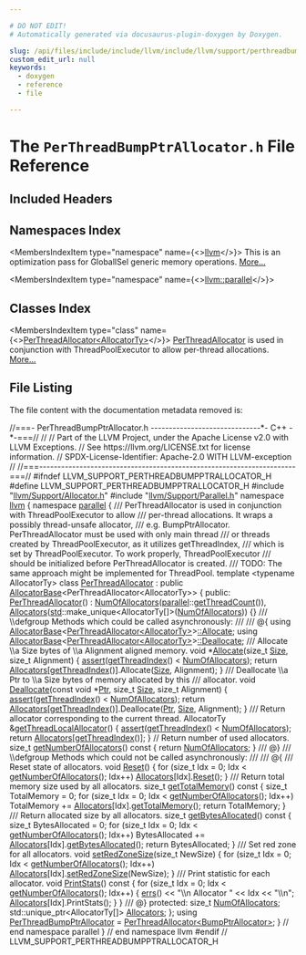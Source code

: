```yaml
---

# DO NOT EDIT!
# Automatically generated via docusaurus-plugin-doxygen by Doxygen.

slug: /api/files/include/include/llvm/include/llvm/support/perthreadbumpptrallocator-h
custom_edit_url: null
keywords:
  - doxygen
  - reference
  - file

---
```





# The `PerThreadBumpPtrAllocator.h` File Reference

<DoxygenPage pluginConfig={pluginConfig}>



## Included Headers

<IncludesList>
<IncludesListItem
  filePath="llvm/Support/Allocator.h"
  permalink="/docs/api/files/include/include/llvm/include/llvm/support/allocator-h"
  isLocal="true" />
<IncludesListItem
  filePath="llvm/Support/Parallel.h"
  permalink="/docs/api/files/include/include/llvm/include/llvm/support/parallel-h"
  isLocal="true" />
</IncludesList>

## Namespaces Index

<MembersIndex>

<MembersIndexItem
  type="namespace"
  name={<><a href="/docs/api/namespaces/llvm">llvm</a></>}>
This is an optimization pass for GlobalISel generic memory operations. <a href="/docs/api/namespaces/llvm/#details">More...</a>
</MembersIndexItem>

<MembersIndexItem
  type="namespace"
  name={<><a href="/docs/api/namespaces/llvm/parallel">llvm::parallel</a></>}>
</MembersIndexItem>

</MembersIndex>

## Classes Index

<MembersIndex>

<MembersIndexItem
  type="class"
  name={<><a href="/docs/api/classes/llvm/parallel/perthreadallocator">PerThreadAllocator&lt;AllocatorTy&gt;</a></>}>
<a href="/docs/api/classes/llvm/parallel/perthreadallocator">PerThreadAllocator</a> is used in conjunction with ThreadPoolExecutor to allow per-thread allocations. <a href="/docs/api/classes/llvm/parallel/perthreadallocator/#details">More...</a>
</MembersIndexItem>

</MembersIndex>


## File Listing

The file content with the documentation metadata removed is:

<ProgramListing>

<Link id="l00001" /><CodeLine lineNumber="1"><Highlight kind="comment">//===- PerThreadBumpPtrAllocator.h ------------------------------&#42;- C++ -&#42;-===//</Highlight><Highlight kind="normal"></Highlight></CodeLine>
<Link id="l00002" /><CodeLine lineNumber="2"><Highlight kind="normal"></Highlight><Highlight kind="comment">//</Highlight><Highlight kind="normal"></Highlight></CodeLine>
<Link id="l00003" /><CodeLine lineNumber="3"><Highlight kind="normal"></Highlight><Highlight kind="comment">// Part of the LLVM Project, under the Apache License v2.0 with LLVM Exceptions.</Highlight><Highlight kind="normal"></Highlight></CodeLine>
<Link id="l00004" /><CodeLine lineNumber="4"><Highlight kind="normal"></Highlight><Highlight kind="comment">// See https://llvm.org/LICENSE.txt for license information.</Highlight><Highlight kind="normal"></Highlight></CodeLine>
<Link id="l00005" /><CodeLine lineNumber="5"><Highlight kind="normal"></Highlight><Highlight kind="comment">// SPDX-License-Identifier: Apache-2.0 WITH LLVM-exception</Highlight><Highlight kind="normal"></Highlight></CodeLine>
<Link id="l00006" /><CodeLine lineNumber="6"><Highlight kind="normal"></Highlight><Highlight kind="comment">//</Highlight><Highlight kind="normal"></Highlight></CodeLine>
<Link id="l00007" /><CodeLine lineNumber="7"><Highlight kind="normal"></Highlight><Highlight kind="comment">//===----------------------------------------------------------------------===//</Highlight><Highlight kind="normal"></Highlight></CodeLine>
<Link id="l00008" /><CodeLine lineNumber="8"><Highlight kind="normal"></Highlight></CodeLine>
<Link id="l00009" /><CodeLine lineNumber="9"><Highlight kind="normal"></Highlight><Highlight kind="preprocessor">#ifndef LLVM&#95;SUPPORT&#95;PERTHREADBUMPPTRALLOCATOR&#95;H</Highlight><Highlight kind="normal"></Highlight></CodeLine>
<Link id="l00010" /><CodeLine lineNumber="10"><Highlight kind="normal"></Highlight><Highlight kind="preprocessor">#define LLVM&#95;SUPPORT&#95;PERTHREADBUMPPTRALLOCATOR&#95;H</Highlight><Highlight kind="normal"></Highlight></CodeLine>
<Link id="l00011" /><CodeLine lineNumber="11"><Highlight kind="normal"></Highlight></CodeLine>
<Link id="l00012" /><CodeLine lineNumber="12"><Highlight kind="normal"></Highlight><Highlight kind="preprocessor">#include &quot;<a href="/docs/api/files/include/include/llvm/include/llvm/support/allocator-h">llvm/Support/Allocator.h</a>&quot;</Highlight><Highlight kind="normal"></Highlight></CodeLine>
<Link id="l00013" /><CodeLine lineNumber="13"><Highlight kind="normal"></Highlight><Highlight kind="preprocessor">#include &quot;<a href="/docs/api/files/include/include/llvm/include/llvm/support/parallel-h">llvm/Support/Parallel.h</a>&quot;</Highlight><Highlight kind="normal"></Highlight></CodeLine>
<Link id="l00014" /><CodeLine lineNumber="14"><Highlight kind="normal"></Highlight></CodeLine>
<Link id="l00015" /><CodeLine lineNumber="15"><Highlight kind="normal"></Highlight><Highlight kind="keyword">namespace </Highlight><Highlight kind="normal"><a href="/docs/api/namespaces/llvm">llvm</a> &#123;</Highlight></CodeLine>
<Link id="l00016" /><CodeLine lineNumber="16"><Highlight kind="normal"></Highlight><Highlight kind="keyword">namespace </Highlight><Highlight kind="normal"><a href="/docs/api/namespaces/llvm/parallel">parallel</a> &#123;</Highlight></CodeLine>
<Link id="l00017" /><CodeLine lineNumber="17"><Highlight kind="normal"></Highlight><Highlight kind="comment"></Highlight></CodeLine>
<Link id="l00018" /><CodeLine lineNumber="18"><Highlight kind="comment">/// PerThreadAllocator is used in conjunction with ThreadPoolExecutor to allow</Highlight></CodeLine>
<Link id="l00019" /><CodeLine lineNumber="19"><Highlight kind="comment">/// per-thread allocations. It wraps a possibly thread-unsafe allocator,</Highlight></CodeLine>
<Link id="l00020" /><CodeLine lineNumber="20"><Highlight kind="comment">/// e.g. BumpPtrAllocator. PerThreadAllocator must be used with only main thread</Highlight></CodeLine>
<Link id="l00021" /><CodeLine lineNumber="21"><Highlight kind="comment">/// or threads created by ThreadPoolExecutor, as it utilizes getThreadIndex,</Highlight></CodeLine>
<Link id="l00022" /><CodeLine lineNumber="22"><Highlight kind="comment">/// which is set by ThreadPoolExecutor. To work properly, ThreadPoolExecutor</Highlight></CodeLine>
<Link id="l00023" /><CodeLine lineNumber="23"><Highlight kind="comment">/// should be initialized before PerThreadAllocator is created.</Highlight></CodeLine>
<Link id="l00024" /><CodeLine lineNumber="24"><Highlight kind="comment">/// TODO: The same approach might be implemented for ThreadPool.</Highlight><Highlight kind="normal"></Highlight></CodeLine>
<Link id="l00025" /><CodeLine lineNumber="25"><Highlight kind="normal"></Highlight></CodeLine>
<Link id="l00026" /><CodeLine lineNumber="26"><Highlight kind="normal"></Highlight><Highlight kind="keyword">template</Highlight><Highlight kind="normal"> &lt;</Highlight><Highlight kind="keyword">typename</Highlight><Highlight kind="normal"> AllocatorTy&gt;</Highlight></CodeLine>
<Link id="l00027" /><CodeLine lineNumber="27" lineLink="/docs/api/classes/llvm/parallel/perthreadallocator"><Highlight kind="normal"></Highlight><Highlight kind="keyword">class </Highlight><Highlight kind="normal"><a href="/docs/api/classes/llvm/parallel/perthreadallocator/#a9712b9344a02b17ef04b17ff8a182b56">PerThreadAllocator</a></Highlight></CodeLine>
<Link id="l00028" /><CodeLine lineNumber="28"><Highlight kind="normal">    : </Highlight><Highlight kind="keyword">public</Highlight><Highlight kind="normal"> <a href="/docs/api/classes/llvm/allocatorbase">AllocatorBase</a>&lt;PerThreadAllocator&lt;AllocatorTy&gt;&gt; &#123;</Highlight></CodeLine>
<Link id="l00029" /><CodeLine lineNumber="29"><Highlight kind="normal"></Highlight><Highlight kind="keyword">public</Highlight><Highlight kind="normal">:</Highlight></CodeLine>
<Link id="l00030" /><CodeLine lineNumber="30" lineLink="/docs/api/classes/llvm/parallel/perthreadallocator/#a9712b9344a02b17ef04b17ff8a182b56"><Highlight kind="normal">  <a href="/docs/api/classes/llvm/parallel/perthreadallocator/#a9712b9344a02b17ef04b17ff8a182b56">PerThreadAllocator</a>()</Highlight></CodeLine>
<Link id="l00031" /><CodeLine lineNumber="31"><Highlight kind="normal">      : <a href="/docs/api/classes/llvm/parallel/perthreadallocator/#a7d71a90411fa5e6e21e4d1a031c43016">NumOfAllocators</a>(<a href="/docs/api/namespaces/llvm/dwarf-linker/parallel">parallel</a>::<a href="/docs/api/namespaces/llvm/parallel/#ac537a7c295510dfb54a3260e057c5c91">getThreadCount</a>()),</Highlight></CodeLine>
<Link id="l00032" /><CodeLine lineNumber="32"><Highlight kind="normal">        <a href="/docs/api/classes/llvm/parallel/perthreadallocator/#a678653bedea6e6b44032c7a3d0aa163c">Allocators</a>(<a href="/docs/api/namespaces/std">std</a>::make&#95;unique&lt;AllocatorTy&#91;&#93;&gt;(<a href="/docs/api/classes/llvm/parallel/perthreadallocator/#a7d71a90411fa5e6e21e4d1a031c43016">NumOfAllocators</a>)) &#123;&#125;</Highlight></CodeLine>
<Link id="l00033" /><CodeLine lineNumber="33"><Highlight kind="normal"></Highlight><Highlight kind="comment"></Highlight></CodeLine>
<Link id="l00034" /><CodeLine lineNumber="34"><Highlight kind="comment">  /// \\defgroup Methods which could be called asynchronously:</Highlight></CodeLine>
<Link id="l00035" /><CodeLine lineNumber="35"><Highlight kind="comment">  ///</Highlight></CodeLine>
<Link id="l00036" /><CodeLine lineNumber="36"><Highlight kind="comment">  /// @&#123;</Highlight><Highlight kind="normal"></Highlight></CodeLine>
<Link id="l00037" /><CodeLine lineNumber="37"><Highlight kind="normal"></Highlight></CodeLine>
<Link id="l00038" /><CodeLine lineNumber="38"><Highlight kind="normal">  </Highlight><Highlight kind="keyword">using </Highlight><Highlight kind="normal"><a href="/docs/api/classes/llvm/allocatorbase">AllocatorBase</a>&lt;<a href="/docs/api/classes/llvm/parallel/perthreadallocator">PerThreadAllocator&lt;AllocatorTy&gt;</a>&gt;<a href="/docs/api/groups/methods/#gac50204237d93d1b18c5a6bef8e7f7a35">::Allocate</a>;</Highlight></CodeLine>
<Link id="l00039" /><CodeLine lineNumber="39"><Highlight kind="normal"></Highlight></CodeLine>
<Link id="l00040" /><CodeLine lineNumber="40"><Highlight kind="normal">  </Highlight><Highlight kind="keyword">using </Highlight><Highlight kind="normal"><a href="/docs/api/classes/llvm/allocatorbase">AllocatorBase</a>&lt;<a href="/docs/api/classes/llvm/parallel/perthreadallocator">PerThreadAllocator&lt;AllocatorTy&gt;</a>&gt;<a href="/docs/api/groups/methods/#ga40b8fb32acf8598697e08acfdeb9dfe6">::Deallocate</a>;</Highlight></CodeLine>
<Link id="l00041" /><CodeLine lineNumber="41"><Highlight kind="normal"></Highlight><Highlight kind="comment"></Highlight></CodeLine>
<Link id="l00042" /><CodeLine lineNumber="42"><Highlight kind="comment">  /// Allocate \\a Size bytes of \\a Alignment aligned memory.</Highlight><Highlight kind="normal"></Highlight></CodeLine>
<Link id="l00043" /><CodeLine lineNumber="43" lineLink="/docs/api/groups/methods/#gac50204237d93d1b18c5a6bef8e7f7a35"><Highlight kind="normal">  </Highlight><Highlight kind="keywordtype">void</Highlight><Highlight kind="normal"> &#42;<a href="/docs/api/groups/methods/#gac50204237d93d1b18c5a6bef8e7f7a35">Allocate</a>(</Highlight><Highlight kind="keywordtype">size&#95;t</Highlight><Highlight kind="normal"> <a href="/docs/api/files/lib/lib/analysis/inlineorder-cpp/#a7ee6f0cb51c3b9056199e9a0001fe8c3a6f6cb72d544962fa333e2e34ce64f719">Size</a>, </Highlight><Highlight kind="keywordtype">size&#95;t</Highlight><Highlight kind="normal"> Alignment) &#123;</Highlight></CodeLine>
<Link id="l00044" /><CodeLine lineNumber="44"><Highlight kind="normal">    <a href="/docs/api/files/lib/lib/target/lib/target/amdgpu/silowercontrolflow-cpp/#a4868c5d81c5ccc98c47aeab6244346a0">assert</a>(<a href="/docs/api/namespaces/llvm/parallel/#a83352bd1dc4147ad0f85ff0fefa57ac3">getThreadIndex</a>() &lt; <a href="/docs/api/classes/llvm/parallel/perthreadallocator/#a7d71a90411fa5e6e21e4d1a031c43016">NumOfAllocators</a>);</Highlight></CodeLine>
<Link id="l00045" /><CodeLine lineNumber="45"><Highlight kind="normal">    </Highlight><Highlight kind="keywordflow">return</Highlight><Highlight kind="normal"> <a href="/docs/api/classes/llvm/parallel/perthreadallocator/#a678653bedea6e6b44032c7a3d0aa163c">Allocators</a>&#91;<a href="/docs/api/namespaces/llvm/parallel/#a83352bd1dc4147ad0f85ff0fefa57ac3">getThreadIndex</a>()&#93;.Allocate(<a href="/docs/api/files/lib/lib/analysis/inlineorder-cpp/#a7ee6f0cb51c3b9056199e9a0001fe8c3a6f6cb72d544962fa333e2e34ce64f719">Size</a>, Alignment);</Highlight></CodeLine>
<Link id="l00046" /><CodeLine lineNumber="46"><Highlight kind="normal">  &#125;</Highlight></CodeLine>
<Link id="l00047" /><CodeLine lineNumber="47"><Highlight kind="normal"></Highlight><Highlight kind="comment"></Highlight></CodeLine>
<Link id="l00048" /><CodeLine lineNumber="48"><Highlight kind="comment">  /// Deallocate \\a Ptr to \\a Size bytes of memory allocated by this</Highlight></CodeLine>
<Link id="l00049" /><CodeLine lineNumber="49"><Highlight kind="comment">  /// allocator.</Highlight><Highlight kind="normal"></Highlight></CodeLine>
<Link id="l00050" /><CodeLine lineNumber="50" lineLink="/docs/api/groups/methods/#ga40b8fb32acf8598697e08acfdeb9dfe6"><Highlight kind="normal">  </Highlight><Highlight kind="keywordtype">void</Highlight><Highlight kind="normal"> <a href="/docs/api/groups/methods/#ga40b8fb32acf8598697e08acfdeb9dfe6">Deallocate</a>(</Highlight><Highlight kind="keyword">const</Highlight><Highlight kind="normal"> </Highlight><Highlight kind="keywordtype">void</Highlight><Highlight kind="normal"> &#42;<a href="/docs/api/files/lib/lib/analysis/targetlibraryinfo-cpp/#aca185e6d0e9f423dbb24440206454872a11dbf501abf829b3ab7049c2d3a8a053">Ptr</a>, </Highlight><Highlight kind="keywordtype">size&#95;t</Highlight><Highlight kind="normal"> <a href="/docs/api/files/lib/lib/analysis/inlineorder-cpp/#a7ee6f0cb51c3b9056199e9a0001fe8c3a6f6cb72d544962fa333e2e34ce64f719">Size</a>, </Highlight><Highlight kind="keywordtype">size&#95;t</Highlight><Highlight kind="normal"> Alignment) &#123;</Highlight></CodeLine>
<Link id="l00051" /><CodeLine lineNumber="51"><Highlight kind="normal">    <a href="/docs/api/files/lib/lib/target/lib/target/amdgpu/silowercontrolflow-cpp/#a4868c5d81c5ccc98c47aeab6244346a0">assert</a>(<a href="/docs/api/namespaces/llvm/parallel/#a83352bd1dc4147ad0f85ff0fefa57ac3">getThreadIndex</a>() &lt; <a href="/docs/api/classes/llvm/parallel/perthreadallocator/#a7d71a90411fa5e6e21e4d1a031c43016">NumOfAllocators</a>);</Highlight></CodeLine>
<Link id="l00052" /><CodeLine lineNumber="52"><Highlight kind="normal">    </Highlight><Highlight kind="keywordflow">return</Highlight><Highlight kind="normal"> <a href="/docs/api/classes/llvm/parallel/perthreadallocator/#a678653bedea6e6b44032c7a3d0aa163c">Allocators</a>&#91;<a href="/docs/api/namespaces/llvm/parallel/#a83352bd1dc4147ad0f85ff0fefa57ac3">getThreadIndex</a>()&#93;.Deallocate(<a href="/docs/api/files/lib/lib/analysis/targetlibraryinfo-cpp/#aca185e6d0e9f423dbb24440206454872a11dbf501abf829b3ab7049c2d3a8a053">Ptr</a>, <a href="/docs/api/files/lib/lib/analysis/inlineorder-cpp/#a7ee6f0cb51c3b9056199e9a0001fe8c3a6f6cb72d544962fa333e2e34ce64f719">Size</a>, Alignment);</Highlight></CodeLine>
<Link id="l00053" /><CodeLine lineNumber="53"><Highlight kind="normal">  &#125;</Highlight></CodeLine>
<Link id="l00054" /><CodeLine lineNumber="54"><Highlight kind="normal"></Highlight><Highlight kind="comment"></Highlight></CodeLine>
<Link id="l00055" /><CodeLine lineNumber="55"><Highlight kind="comment">  /// Return allocator corresponding to the current thread.</Highlight><Highlight kind="normal"></Highlight></CodeLine>
<Link id="l00056" /><CodeLine lineNumber="56" lineLink="/docs/api/groups/methods/#gae12d36c6142e37df006ccd257fe67ed4"><Highlight kind="normal">  AllocatorTy &amp;<a href="/docs/api/groups/methods/#gae12d36c6142e37df006ccd257fe67ed4">getThreadLocalAllocator</a>() &#123;</Highlight></CodeLine>
<Link id="l00057" /><CodeLine lineNumber="57"><Highlight kind="normal">    <a href="/docs/api/files/lib/lib/target/lib/target/amdgpu/silowercontrolflow-cpp/#a4868c5d81c5ccc98c47aeab6244346a0">assert</a>(<a href="/docs/api/namespaces/llvm/parallel/#a83352bd1dc4147ad0f85ff0fefa57ac3">getThreadIndex</a>() &lt; <a href="/docs/api/classes/llvm/parallel/perthreadallocator/#a7d71a90411fa5e6e21e4d1a031c43016">NumOfAllocators</a>);</Highlight></CodeLine>
<Link id="l00058" /><CodeLine lineNumber="58"><Highlight kind="normal">    </Highlight><Highlight kind="keywordflow">return</Highlight><Highlight kind="normal"> <a href="/docs/api/classes/llvm/parallel/perthreadallocator/#a678653bedea6e6b44032c7a3d0aa163c">Allocators</a>&#91;<a href="/docs/api/namespaces/llvm/parallel/#a83352bd1dc4147ad0f85ff0fefa57ac3">getThreadIndex</a>()&#93;;</Highlight></CodeLine>
<Link id="l00059" /><CodeLine lineNumber="59"><Highlight kind="normal">  &#125;</Highlight></CodeLine>
<Link id="l00060" /><CodeLine lineNumber="60"><Highlight kind="normal"></Highlight></CodeLine>
<Link id="l00061" /><CodeLine lineNumber="61"><Highlight kind="normal">  </Highlight><Highlight kind="comment">// Return number of used allocators.</Highlight><Highlight kind="normal"></Highlight></CodeLine>
<Link id="l00062" /><CodeLine lineNumber="62" lineLink="/docs/api/groups/methods/#ga241da07086c81f8b14f6f766defddfb0"><Highlight kind="normal">  </Highlight><Highlight kind="keywordtype">size&#95;t</Highlight><Highlight kind="normal"> <a href="/docs/api/groups/methods/#ga241da07086c81f8b14f6f766defddfb0">getNumberOfAllocators</a>()</Highlight><Highlight kind="keyword"> const </Highlight><Highlight kind="normal">&#123; </Highlight><Highlight kind="keywordflow">return</Highlight><Highlight kind="normal"> <a href="/docs/api/classes/llvm/parallel/perthreadallocator/#a7d71a90411fa5e6e21e4d1a031c43016">NumOfAllocators</a>; &#125;</Highlight><Highlight kind="comment"></Highlight></CodeLine>
<Link id="l00063" /><CodeLine lineNumber="63"><Highlight kind="comment">  /// @&#125;</Highlight><Highlight kind="normal"></Highlight></CodeLine>
<Link id="l00064" /><CodeLine lineNumber="64"><Highlight kind="normal"></Highlight><Highlight kind="comment"></Highlight></CodeLine>
<Link id="l00065" /><CodeLine lineNumber="65"><Highlight kind="comment">  /// \\defgroup Methods which could not be called asynchronously:</Highlight></CodeLine>
<Link id="l00066" /><CodeLine lineNumber="66"><Highlight kind="comment">  ///</Highlight></CodeLine>
<Link id="l00067" /><CodeLine lineNumber="67"><Highlight kind="comment">  /// @&#123;</Highlight><Highlight kind="normal"></Highlight></CodeLine>
<Link id="l00068" /><CodeLine lineNumber="68"><Highlight kind="normal"></Highlight><Highlight kind="comment"></Highlight></CodeLine>
<Link id="l00069" /><CodeLine lineNumber="69"><Highlight kind="comment">  /// Reset state of allocators.</Highlight><Highlight kind="normal"></Highlight></CodeLine>
<Link id="l00070" /><CodeLine lineNumber="70" lineLink="/docs/api/groups/methods/#ga8bace7a71275aacc0eb1a5d3529dba88"><Highlight kind="normal">  </Highlight><Highlight kind="keywordtype">void</Highlight><Highlight kind="normal"> <a href="/docs/api/groups/methods/#ga8bace7a71275aacc0eb1a5d3529dba88">Reset</a>() &#123;</Highlight></CodeLine>
<Link id="l00071" /><CodeLine lineNumber="71"><Highlight kind="normal">    </Highlight><Highlight kind="keywordflow">for</Highlight><Highlight kind="normal"> (</Highlight><Highlight kind="keywordtype">size&#95;t</Highlight><Highlight kind="normal"> Idx = 0; Idx &lt; <a href="/docs/api/groups/methods/#ga241da07086c81f8b14f6f766defddfb0">getNumberOfAllocators</a>(); Idx++)</Highlight></CodeLine>
<Link id="l00072" /><CodeLine lineNumber="72"><Highlight kind="normal">      <a href="/docs/api/classes/llvm/parallel/perthreadallocator/#a678653bedea6e6b44032c7a3d0aa163c">Allocators</a>&#91;Idx&#93;.<a href="/docs/api/groups/methods/#ga8bace7a71275aacc0eb1a5d3529dba88">Reset</a>();</Highlight></CodeLine>
<Link id="l00073" /><CodeLine lineNumber="73"><Highlight kind="normal">  &#125;</Highlight></CodeLine>
<Link id="l00074" /><CodeLine lineNumber="74"><Highlight kind="normal"></Highlight><Highlight kind="comment"></Highlight></CodeLine>
<Link id="l00075" /><CodeLine lineNumber="75"><Highlight kind="comment">  /// Return total memory size used by all allocators.</Highlight><Highlight kind="normal"></Highlight></CodeLine>
<Link id="l00076" /><CodeLine lineNumber="76" lineLink="/docs/api/groups/methods/#ga2aab65f0894500db262b9a96babdd677"><Highlight kind="normal">  </Highlight><Highlight kind="keywordtype">size&#95;t</Highlight><Highlight kind="normal"> <a href="/docs/api/groups/methods/#ga2aab65f0894500db262b9a96babdd677">getTotalMemory</a>()</Highlight><Highlight kind="keyword"> const </Highlight><Highlight kind="normal">&#123;</Highlight></CodeLine>
<Link id="l00077" /><CodeLine lineNumber="77"><Highlight kind="normal">    </Highlight><Highlight kind="keywordtype">size&#95;t</Highlight><Highlight kind="normal"> TotalMemory = 0;</Highlight></CodeLine>
<Link id="l00078" /><CodeLine lineNumber="78"><Highlight kind="normal"></Highlight></CodeLine>
<Link id="l00079" /><CodeLine lineNumber="79"><Highlight kind="normal">    </Highlight><Highlight kind="keywordflow">for</Highlight><Highlight kind="normal"> (</Highlight><Highlight kind="keywordtype">size&#95;t</Highlight><Highlight kind="normal"> Idx = 0; Idx &lt; <a href="/docs/api/groups/methods/#ga241da07086c81f8b14f6f766defddfb0">getNumberOfAllocators</a>(); Idx++)</Highlight></CodeLine>
<Link id="l00080" /><CodeLine lineNumber="80"><Highlight kind="normal">      TotalMemory += <a href="/docs/api/classes/llvm/parallel/perthreadallocator/#a678653bedea6e6b44032c7a3d0aa163c">Allocators</a>&#91;Idx&#93;.<a href="/docs/api/groups/methods/#ga2aab65f0894500db262b9a96babdd677">getTotalMemory</a>();</Highlight></CodeLine>
<Link id="l00081" /><CodeLine lineNumber="81"><Highlight kind="normal"></Highlight></CodeLine>
<Link id="l00082" /><CodeLine lineNumber="82"><Highlight kind="normal">    </Highlight><Highlight kind="keywordflow">return</Highlight><Highlight kind="normal"> TotalMemory;</Highlight></CodeLine>
<Link id="l00083" /><CodeLine lineNumber="83"><Highlight kind="normal">  &#125;</Highlight></CodeLine>
<Link id="l00084" /><CodeLine lineNumber="84"><Highlight kind="normal"></Highlight><Highlight kind="comment"></Highlight></CodeLine>
<Link id="l00085" /><CodeLine lineNumber="85"><Highlight kind="comment">  /// Return allocated size by all allocators.</Highlight><Highlight kind="normal"></Highlight></CodeLine>
<Link id="l00086" /><CodeLine lineNumber="86" lineLink="/docs/api/groups/methods/#ga7620b54ef2853df9ff49fbe17f68c699"><Highlight kind="normal">  </Highlight><Highlight kind="keywordtype">size&#95;t</Highlight><Highlight kind="normal"> <a href="/docs/api/groups/methods/#ga7620b54ef2853df9ff49fbe17f68c699">getBytesAllocated</a>()</Highlight><Highlight kind="keyword"> const </Highlight><Highlight kind="normal">&#123;</Highlight></CodeLine>
<Link id="l00087" /><CodeLine lineNumber="87"><Highlight kind="normal">    </Highlight><Highlight kind="keywordtype">size&#95;t</Highlight><Highlight kind="normal"> BytesAllocated = 0;</Highlight></CodeLine>
<Link id="l00088" /><CodeLine lineNumber="88"><Highlight kind="normal"></Highlight></CodeLine>
<Link id="l00089" /><CodeLine lineNumber="89"><Highlight kind="normal">    </Highlight><Highlight kind="keywordflow">for</Highlight><Highlight kind="normal"> (</Highlight><Highlight kind="keywordtype">size&#95;t</Highlight><Highlight kind="normal"> Idx = 0; Idx &lt; <a href="/docs/api/groups/methods/#ga241da07086c81f8b14f6f766defddfb0">getNumberOfAllocators</a>(); Idx++)</Highlight></CodeLine>
<Link id="l00090" /><CodeLine lineNumber="90"><Highlight kind="normal">      BytesAllocated += <a href="/docs/api/classes/llvm/parallel/perthreadallocator/#a678653bedea6e6b44032c7a3d0aa163c">Allocators</a>&#91;Idx&#93;.<a href="/docs/api/groups/methods/#ga7620b54ef2853df9ff49fbe17f68c699">getBytesAllocated</a>();</Highlight></CodeLine>
<Link id="l00091" /><CodeLine lineNumber="91"><Highlight kind="normal"></Highlight></CodeLine>
<Link id="l00092" /><CodeLine lineNumber="92"><Highlight kind="normal">    </Highlight><Highlight kind="keywordflow">return</Highlight><Highlight kind="normal"> BytesAllocated;</Highlight></CodeLine>
<Link id="l00093" /><CodeLine lineNumber="93"><Highlight kind="normal">  &#125;</Highlight></CodeLine>
<Link id="l00094" /><CodeLine lineNumber="94"><Highlight kind="normal"></Highlight><Highlight kind="comment"></Highlight></CodeLine>
<Link id="l00095" /><CodeLine lineNumber="95"><Highlight kind="comment">  /// Set red zone for all allocators.</Highlight><Highlight kind="normal"></Highlight></CodeLine>
<Link id="l00096" /><CodeLine lineNumber="96" lineLink="/docs/api/groups/methods/#gae81580dabe11d9791d230dafbf468995"><Highlight kind="normal">  </Highlight><Highlight kind="keywordtype">void</Highlight><Highlight kind="normal"> <a href="/docs/api/groups/methods/#gae81580dabe11d9791d230dafbf468995">setRedZoneSize</a>(</Highlight><Highlight kind="keywordtype">size&#95;t</Highlight><Highlight kind="normal"> NewSize) &#123;</Highlight></CodeLine>
<Link id="l00097" /><CodeLine lineNumber="97"><Highlight kind="normal">    </Highlight><Highlight kind="keywordflow">for</Highlight><Highlight kind="normal"> (</Highlight><Highlight kind="keywordtype">size&#95;t</Highlight><Highlight kind="normal"> Idx = 0; Idx &lt; <a href="/docs/api/groups/methods/#ga241da07086c81f8b14f6f766defddfb0">getNumberOfAllocators</a>(); Idx++)</Highlight></CodeLine>
<Link id="l00098" /><CodeLine lineNumber="98"><Highlight kind="normal">      <a href="/docs/api/classes/llvm/parallel/perthreadallocator/#a678653bedea6e6b44032c7a3d0aa163c">Allocators</a>&#91;Idx&#93;.<a href="/docs/api/groups/methods/#gae81580dabe11d9791d230dafbf468995">setRedZoneSize</a>(NewSize);</Highlight></CodeLine>
<Link id="l00099" /><CodeLine lineNumber="99"><Highlight kind="normal">  &#125;</Highlight></CodeLine>
<Link id="l00100" /><CodeLine lineNumber="100"><Highlight kind="normal"></Highlight><Highlight kind="comment"></Highlight></CodeLine>
<Link id="l00101" /><CodeLine lineNumber="101"><Highlight kind="comment">  /// Print statistic for each allocator.</Highlight><Highlight kind="normal"></Highlight></CodeLine>
<Link id="l00102" /><CodeLine lineNumber="102" lineLink="/docs/api/groups/methods/#gadb4c324f923536f648a97734daaeebfd"><Highlight kind="normal">  </Highlight><Highlight kind="keywordtype">void</Highlight><Highlight kind="normal"> <a href="/docs/api/groups/methods/#gadb4c324f923536f648a97734daaeebfd">PrintStats</a>()</Highlight><Highlight kind="keyword"> const </Highlight><Highlight kind="normal">&#123;</Highlight></CodeLine>
<Link id="l00103" /><CodeLine lineNumber="103"><Highlight kind="normal">    </Highlight><Highlight kind="keywordflow">for</Highlight><Highlight kind="normal"> (</Highlight><Highlight kind="keywordtype">size&#95;t</Highlight><Highlight kind="normal"> Idx = 0; Idx &lt; <a href="/docs/api/groups/methods/#ga241da07086c81f8b14f6f766defddfb0">getNumberOfAllocators</a>(); Idx++) &#123;</Highlight></CodeLine>
<Link id="l00104" /><CodeLine lineNumber="104"><Highlight kind="normal">      <a href="/docs/api/namespaces/llvm/#a9a7b5c68c90f85baaedaa854cc5002cc">errs</a>() &lt;&lt; </Highlight><Highlight kind="stringliteral">&quot;\\n Allocator &quot;</Highlight><Highlight kind="normal"> &lt;&lt; Idx &lt;&lt; </Highlight><Highlight kind="stringliteral">&quot;\\n&quot;</Highlight><Highlight kind="normal">;</Highlight></CodeLine>
<Link id="l00105" /><CodeLine lineNumber="105"><Highlight kind="normal">      <a href="/docs/api/classes/llvm/parallel/perthreadallocator/#a678653bedea6e6b44032c7a3d0aa163c">Allocators</a>&#91;Idx&#93;.PrintStats();</Highlight></CodeLine>
<Link id="l00106" /><CodeLine lineNumber="106"><Highlight kind="normal">    &#125;</Highlight></CodeLine>
<Link id="l00107" /><CodeLine lineNumber="107"><Highlight kind="normal">  &#125;</Highlight><Highlight kind="comment"></Highlight></CodeLine>
<Link id="l00108" /><CodeLine lineNumber="108"><Highlight kind="comment">  /// @&#125;</Highlight><Highlight kind="normal"></Highlight></CodeLine>
<Link id="l00109" /><CodeLine lineNumber="109"><Highlight kind="normal"></Highlight></CodeLine>
<Link id="l00110" /><CodeLine lineNumber="110"><Highlight kind="normal"></Highlight><Highlight kind="keyword">protected</Highlight><Highlight kind="normal">:</Highlight></CodeLine>
<Link id="l00111" /><CodeLine lineNumber="111" lineLink="/docs/api/classes/llvm/parallel/perthreadallocator/#a7d71a90411fa5e6e21e4d1a031c43016"><Highlight kind="normal">  </Highlight><Highlight kind="keywordtype">size&#95;t</Highlight><Highlight kind="normal"> <a href="/docs/api/classes/llvm/parallel/perthreadallocator/#a7d71a90411fa5e6e21e4d1a031c43016">NumOfAllocators</a>;</Highlight></CodeLine>
<Link id="l00112" /><CodeLine lineNumber="112" lineLink="/docs/api/classes/llvm/parallel/perthreadallocator/#a678653bedea6e6b44032c7a3d0aa163c"><Highlight kind="normal">  std::unique&#95;ptr&lt;AllocatorTy&#91;&#93;&gt; <a href="/docs/api/classes/llvm/parallel/perthreadallocator/#a678653bedea6e6b44032c7a3d0aa163c">Allocators</a>;</Highlight></CodeLine>
<Link id="l00113" /><CodeLine lineNumber="113"><Highlight kind="normal">&#125;;</Highlight></CodeLine>
<Link id="l00114" /><CodeLine lineNumber="114"><Highlight kind="normal"></Highlight></CodeLine>
<Link id="l00115" /><CodeLine lineNumber="115" lineLink="/docs/api/namespaces/llvm/parallel/#a4e82d98d22361038741bca9bd34bca85"><Highlight kind="normal"></Highlight><Highlight kind="keyword">using </Highlight><Highlight kind="normal"><a href="/docs/api/namespaces/llvm/parallel/#a4e82d98d22361038741bca9bd34bca85">PerThreadBumpPtrAllocator</a> = <a href="/docs/api/classes/llvm/parallel/perthreadallocator">PerThreadAllocator&lt;BumpPtrAllocator&gt;</a>;</Highlight></CodeLine>
<Link id="l00116" /><CodeLine lineNumber="116"><Highlight kind="normal"></Highlight></CodeLine>
<Link id="l00117" /><CodeLine lineNumber="117"><Highlight kind="normal">&#125; </Highlight><Highlight kind="comment">// end namespace parallel</Highlight><Highlight kind="normal"></Highlight></CodeLine>
<Link id="l00118" /><CodeLine lineNumber="118"><Highlight kind="normal">&#125; </Highlight><Highlight kind="comment">// end namespace llvm</Highlight><Highlight kind="normal"></Highlight></CodeLine>
<Link id="l00119" /><CodeLine lineNumber="119"><Highlight kind="normal"></Highlight></CodeLine>
<Link id="l00120" /><CodeLine lineNumber="120"><Highlight kind="normal"></Highlight><Highlight kind="preprocessor">#endif </Highlight><Highlight kind="comment">// LLVM&#95;SUPPORT&#95;PERTHREADBUMPPTRALLOCATOR&#95;H</Highlight><Highlight kind="normal"></Highlight></CodeLine>

</ProgramListing>

</DoxygenPage>
